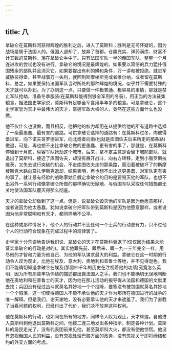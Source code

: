 ```yaml
---
---
---
```

title: 八
---




拿破仑在莫斯科河获得辉煌的胜利之后，进入了莫斯科；胜利是无可怀疑的，因为战场是属于法国人的。俄国人退却了，放弃了首都。仓廪充实、弹药满库、财富不计其数的莫斯科，落在拿破仑手中了。只有法国军队一半的俄国军队，整整一个月连进攻的尝试也没有进行。拿破仑的境况是最辉煌的。如果要以双倍的兵力猛扑俄国残余的部队并且消灭它，如果要提出有利的媾和条件，万一讲和被拒绝，就进军威胁彼得堡，甚至战事万一失利，就回到斯摩棱斯克或者维尔纳，或者留在莫斯科，总之，如果要保持法国军队当时所处的那种辉煌的境况，似乎并不需要特殊的天才就可以办到。为了办到这一点，只要做一件极普通、极容易的事情，那就是禁止军队抢劫，准备冬季服装(在莫斯科能得到够全军用的冬装)，用正当的方法征集粮食，据法国史学家说，莫斯科有足够全军食用半年多的粮食。可是拿破仑，这个史学家誉为天才中最伟大的天才，掌握军政大权的人，竟然在这些方面什么也没做。

他不仅什么也没做，而且相反，他把他的权力却用在从提供给他的所有道路中选择了一条最愚蠢、最有害的道路。可供拿破仑选择的道路有：在莫斯科过冬，向彼得堡进军，向下诺夫哥罗德进军，向北或者向南(也就是库图佐夫后来所走的那条路)撤退，可是，再也想不出比拿破仑做的更愚蠢、更有害的事了，那就是，在莫斯科停留到十月底，纵容军队抢劫这个城市，后来，拿不定主意是否留下城防部队，就退出了莫斯科，接近了库图佐夫，却没有展开战斗，向右方转移，走到小雅罗斯拉维茨，又失去试行突破的机会，不走库图佐夫走的那条路，而沿着被破坏了的斯摩棱斯克大路向莫扎伊斯克退却，结果表明，再也想不出比这更愚蠢、对军队更有害的事了。就让最有经验的战略家姑且假定拿破仑的目的是要毁灭他的军队，也想不出另外一系列行动像拿破仑所做的那样确切无疑地、与俄国军队采取任何措施都无关地使法国军队覆灭得那么彻底。

天才的拿破仑却做到了这一点。但是，说拿破仑毁灭他的军队是因为他愿意那样，或者说因为他太愚蠢，犹如说拿破仑把军队带到莫斯科是因为他愿意那样，或者说因为他非常聪明和有天才，都同样地不公平。

在这种或那种情况下，他个人的行动并不比任何一个士兵的行动更有力，只不过他个人的行动符合现象在完成过程中的规律罢了。

史学家十分荒谬地告诉我们说，拿破仑的天才在莫斯科衰退了(仅仅因为结果未能证实拿破仑的行动是对的)。其实他跟先前、跟后来、跟一九一三年完全一样，用尽他的才智和力量为他自己、为他的军队谋求最大的利益。拿破仑在这一时期的行动令人叹为观止，比他在埃及、意大利、奥地利和普鲁士等地，并不见得逊色。我们不能确切知道拿破仑在埃及(那里四千年的历史在注视着他的功绩)究竟怎么英明，因为所有那些丰功伟绩的描述都出自法国人之手。我们也不能确切无误地判断他在奥地利和在普鲁士的天才，因为他在那儿活动的报导得从法国和德国的文献里去找；兵团没有经过战斗就莫名其妙地一个个投降，要塞没有被包围就莫名其妙地一个个陷落，这一切使得德国人不能不承认他的天才作为那场在德国进行的战争的唯一解释。但是我们，谢天谢地，没有必要承认他的天才来遮羞了。我们为了直截了当看问题的权利，已经付出了代价，我们决不放弃这种权利。

他在莫斯科的行动，也如同在所有的地方，同样令人叹为观止，天才辉煌。自他进入莫斯科到他退出莫斯科之间，他接二连三地发出各种指示，制定各种计划。莫斯科的居民走光了，没有代表团前来见他，甚至莫斯科大火，都没有使他惊慌。他没有忽视俄国人民的利益，没有忽视处理巴黎方面的政务，没有忽视关于即将缔结和约的外交方面的考虑。